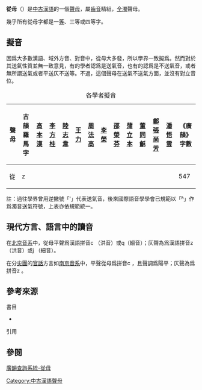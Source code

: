 {{refimprove|time=2015-05-28}}{{dablink|此條目講述的是中古漢語聲母，不是“[[姨母|姨母]]”。}}

'''從母'''{{sfn|竺家寧|1992|p=447}}（'''{{IPA|dz}}'''）是[[中古漢語|中古漢語]]的一個[[聲母|聲母]]，屬[[齒音|齒音]]精組，[[全濁|全濁]]聲母。

幾乎所有從母字都是一[[等呼|等]]、三等或四等字。

== 擬音 ==
因爲大多數漢語、域外方音、對音中，從母大多發{{IPA|/d͡z/}}，所以學界一致擬爲{{IPA|/d͡z/}}。然而對於其送氣性質並無一致意見，有的學者認爲是送氣音{{IPA|[d͡zʱ]}}，也有的認爲是不送氣音{{IPA|[d͡z]}}，或者無所謂送氣或者平送仄不送等。不過，這個聲母在送氣不送氣方面，並沒有對立音位。

{| class="wikitable" style="text-align:center"
|+各學者擬音
|-
!聲母||古韻羅馬字||[[高本漢|高本漢]]||[[李方桂|李方桂]]||[[陸志韋|陸志韋]]||[[王力_(语言学家)|王力]]||[[周法高|周法高]]||[[李榮_(語言學家)|李榮]]||[[邵榮芬|邵榮芬]]||[[蒲立本|蒲立本]]||[[董同龢|董同龢]]||[[鄭張尚芳|鄭張尚芳]]||[[潘悟雲|潘悟雲]]||《廣韻》字數
|-
|從||z||{{IPA|dzʱ}}||{{IPA|dz}}||{{IPA|dz}}||{{IPA|dzʱ}}||{{IPA|dz}}||{{IPA|dz}}||{{IPA|dz}}||{{IPA|dz}}||{{IPA|dzʱ}}||{{IPA|dz}}||{{IPA|dz}}||547
|}
註：過往學界曾用逆撇號「ʻ」代表送氣音，後來國際語音學學會已規範以「ʱ」作爲濁音送氣符號，上表亦依規範統一。

==現代方言、語言中的讀音==

在[[北京音系|北京音系]]中，從母平聲爲漢語拼音c {{IPA|[tsʰ]}}（洪音）或q{{IPA|[tɕʰ]}}（細音）；仄聲為爲漢語拼音z {{IPA|[ts]}}（洪音）或j {{IPA|[tɕ]}}（細音）。

在分[[尖團|尖團]]的[[官話|官話]]方言如[[南京話|南京音系]]中，平聲從母爲拼音c {{IPA|[tsʰ]}}，且聲調爲陽平；仄聲為爲拼音z {{IPA|[ts]}}。

== 參考來源 ==
;書目
*{{clref|竺家寧|1992|ref= {{cite isbn| 9571105104|ref=harv|noedit}}}}

;引用
{{reflist|1}}

==參閱==

[http://kyonh.com/initial/%E5%BE%9E/ 廣韻查詢系統-從母] {{Wayback|url=http://kyonh.com/initial/%E5%BE%9E/ |date=20110520032417 }}

{{切韻音系聲母}}
{{三十六字母}}
[[Category:中古漢語聲母|Category:中古漢語聲母]]